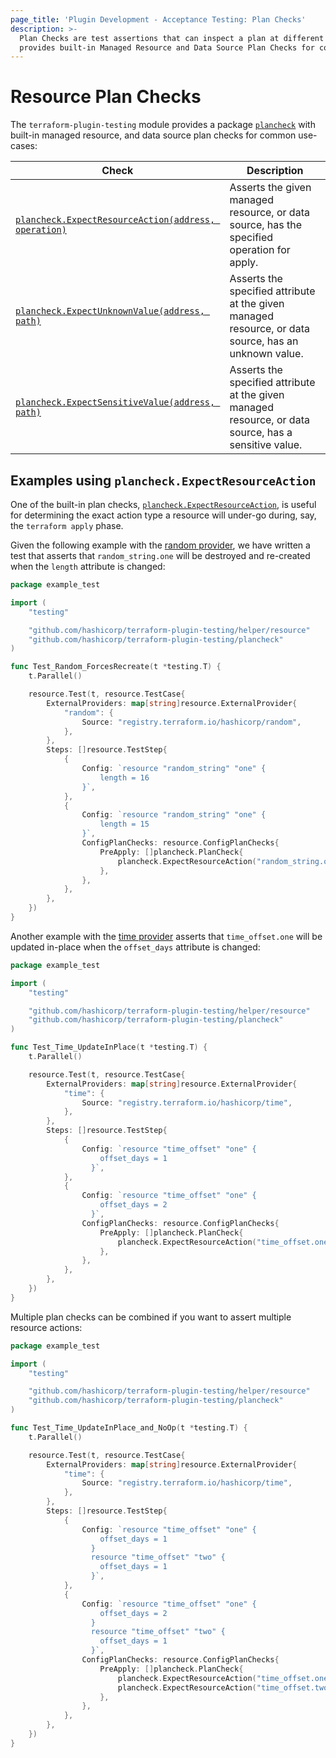```yaml
---
page_title: 'Plugin Development - Acceptance Testing: Plan Checks'
description: >-
  Plan Checks are test assertions that can inspect a plan at different phases in a TestStep. The testing module
  provides built-in Managed Resource and Data Source Plan Checks for common use-cases.
---
```


# Resource Plan Checks

The `terraform-plugin-testing` module provides a package [`plancheck`](https://pkg.go.dev/github.com/hashicorp/terraform-plugin-testing/plancheck) with built-in managed resource, and data source plan checks for common use-cases:

| Check                                                                                                                                                   | Description                                                                          |
|---------------------------------------------------------------------------------------------------------------------------------------------------------|--------------------------------------------------------------------------------------|
| [`plancheck.ExpectResourceAction(address, operation)`](https://pkg.go.dev/github.com/hashicorp/terraform-plugin-testing/plancheck#ExpectResourceAction) | Asserts the given managed resource, or data source, has the specified operation for apply.            |
| [`plancheck.ExpectUnknownValue(address, path)`](https://pkg.go.dev/github.com/hashicorp/terraform-plugin-testing/plancheck#ExpectUnknownValue)          | Asserts the specified attribute at the given managed resource, or data source, has an unknown value.  |
| [`plancheck.ExpectSensitiveValue(address, path)`](https://pkg.go.dev/github.com/hashicorp/terraform-plugin-testing/plancheck#ExpectSensitiveValue)      | Asserts the specified attribute at the given managed resource, or data source, has a sensitive value. |

## Examples using `plancheck.ExpectResourceAction`

One of the built-in plan checks, [`plancheck.ExpectResourceAction`](https://pkg.go.dev/github.com/hashicorp/terraform-plugin-testing/plancheck#ExpectResourceAction), is useful for determining the exact action type a resource will under-go during, say, the `terraform apply` phase.

Given the following example with the [random provider](https://registry.terraform.io/providers/hashicorp/random/latest/docs/resources/string), we have written a test that asserts that `random_string.one` will be destroyed and re-created when the `length` attribute is changed:

```go
package example_test

import (
	"testing"

	"github.com/hashicorp/terraform-plugin-testing/helper/resource"
	"github.com/hashicorp/terraform-plugin-testing/plancheck"
)

func Test_Random_ForcesRecreate(t *testing.T) {
	t.Parallel()

	resource.Test(t, resource.TestCase{
		ExternalProviders: map[string]resource.ExternalProvider{
			"random": {
				Source: "registry.terraform.io/hashicorp/random",
			},
		},
		Steps: []resource.TestStep{
			{
				Config: `resource "random_string" "one" {
					length = 16
				}`,
			},
			{
				Config: `resource "random_string" "one" {
					length = 15
				}`,
				ConfigPlanChecks: resource.ConfigPlanChecks{
					PreApply: []plancheck.PlanCheck{
						plancheck.ExpectResourceAction("random_string.one", plancheck.ResourceActionDestroyBeforeCreate),
					},
				},
			},
		},
	})
}
```

Another example with the [time provider](https://registry.terraform.io/providers/hashicorp/time/latest/docs/resources/offset) asserts that `time_offset.one` will be updated in-place when the `offset_days` attribute is changed:

```go
package example_test

import (
	"testing"

	"github.com/hashicorp/terraform-plugin-testing/helper/resource"
	"github.com/hashicorp/terraform-plugin-testing/plancheck"
)

func Test_Time_UpdateInPlace(t *testing.T) {
	t.Parallel()

	resource.Test(t, resource.TestCase{
		ExternalProviders: map[string]resource.ExternalProvider{
			"time": {
				Source: "registry.terraform.io/hashicorp/time",
			},
		},
		Steps: []resource.TestStep{
			{
				Config: `resource "time_offset" "one" {
					offset_days = 1
				  }`,
			},
			{
				Config: `resource "time_offset" "one" {
					offset_days = 2
				  }`,
				ConfigPlanChecks: resource.ConfigPlanChecks{
					PreApply: []plancheck.PlanCheck{
						plancheck.ExpectResourceAction("time_offset.one", plancheck.ResourceActionUpdate),
					},
				},
			},
		},
	})
}
```

Multiple plan checks can be combined if you want to assert multiple resource actions:
```go
package example_test

import (
	"testing"

	"github.com/hashicorp/terraform-plugin-testing/helper/resource"
	"github.com/hashicorp/terraform-plugin-testing/plancheck"
)

func Test_Time_UpdateInPlace_and_NoOp(t *testing.T) {
	t.Parallel()

	resource.Test(t, resource.TestCase{
		ExternalProviders: map[string]resource.ExternalProvider{
			"time": {
				Source: "registry.terraform.io/hashicorp/time",
			},
		},
		Steps: []resource.TestStep{
			{
				Config: `resource "time_offset" "one" {
					offset_days = 1
				  }
				  resource "time_offset" "two" {
					offset_days = 1
				  }`,
			},
			{
				Config: `resource "time_offset" "one" {
					offset_days = 2
				  }
				  resource "time_offset" "two" {
					offset_days = 1
				  }`,
				ConfigPlanChecks: resource.ConfigPlanChecks{
					PreApply: []plancheck.PlanCheck{
						plancheck.ExpectResourceAction("time_offset.one", plancheck.ResourceActionUpdate),
						plancheck.ExpectResourceAction("time_offset.two", plancheck.ResourceActionNoop),
					},
				},
			},
		},
	})
}
```
